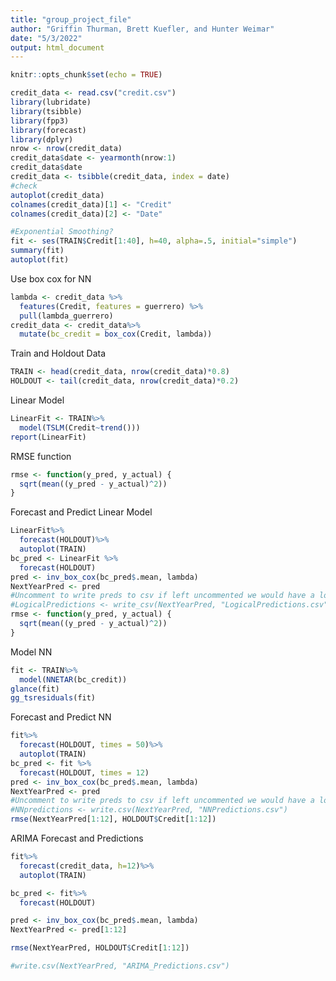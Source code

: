 ---
title: "group_project_file"
author: "Griffin Thurman, Brett Kuefler, and Hunter Weimar"
date: "5/3/2022"
output: html_document
---

```{r setup, include=FALSE}
knitr::opts_chunk$set(echo = TRUE)
```


```{r Credit Data Cleaning}
credit_data <- read.csv("credit.csv")
library(lubridate)
library(tsibble)
library(fpp3)
library(forecast)
library(dplyr)
nrow <- nrow(credit_data)
credit_data$date <- yearmonth(nrow:1)
credit_data$date
credit_data <- tsibble(credit_data, index = date)
#check
autoplot(credit_data)
colnames(credit_data)[1] <- "Credit"
colnames(credit_data)[2] <- "Date"
```


```{r}
#Exponential Smoothing?
fit <- ses(TRAIN$Credit[1:40], h=40, alpha=.5, initial="simple")
summary(fit)
autoplot(fit)
```

Use box cox for NN
```{r}
lambda <- credit_data %>% 
  features(Credit, features = guerrero) %>% 
  pull(lambda_guerrero)
credit_data <- credit_data%>%
  mutate(bc_credit = box_cox(Credit, lambda))
```


Train and Holdout Data
```{r}
TRAIN <- head(credit_data, nrow(credit_data)*0.8)
HOLDOUT <- tail(credit_data, nrow(credit_data)*0.2)
```


Linear Model
```{r}
LinearFit <- TRAIN%>%
  model(TSLM(Credit~trend()))
report(LinearFit)
```

RMSE function
```{r}
rmse <- function(y_pred, y_actual) {
  sqrt(mean((y_pred - y_actual)^2))
}
```


Forecast and Predict Linear Model
```{r}
LinearFit%>%
  forecast(HOLDOUT)%>%
  autoplot(TRAIN)
bc_pred <- LinearFit %>% 
  forecast(HOLDOUT)
pred <- inv_box_cox(bc_pred$.mean, lambda)
NextYearPred <- pred
#Uncomment to write preds to csv if left uncommented we would have a lot of csv's
#LogicalPredictions <- write_csv(NextYearPred, "LogicalPredictions.csv")
rmse <- function(y_pred, y_actual) {
  sqrt(mean((y_pred - y_actual)^2))
}
```


Model NN
```{r}
fit <- TRAIN%>%
  model(NNETAR(bc_credit))
glance(fit)
gg_tsresiduals(fit)
```


Forecast and Predict NN
```{r}
fit%>%
  forecast(HOLDOUT, times = 50)%>%
  autoplot(TRAIN)
bc_pred <- fit %>% 
  forecast(HOLDOUT, times = 12)
pred <- inv_box_cox(bc_pred$.mean, lambda)
NextYearPred <- pred
#Uncomment to write preds to csv if left uncommented we would have a lot of csv's
#NNpredictions <- write.csv(NextYearPred, "NNPredictions.csv")
rmse(NextYearPred[1:12], HOLDOUT$Credit[1:12])
```


ARIMA Forecast and Predictions
```{r}
fit%>%
  forecast(credit_data, h=12)%>%
  autoplot(TRAIN)

bc_pred <- fit%>%
  forecast(HOLDOUT)

pred <- inv_box_cox(bc_pred$.mean, lambda)
NextYearPred <- pred[1:12]

rmse(NextYearPred, HOLDOUT$Credit[1:12])

#write.csv(NextYearPred, "ARIMA_Predictions.csv")
```
